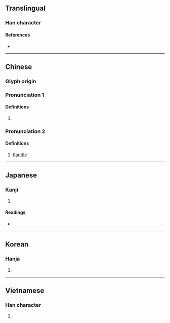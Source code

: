 {{character info/new}}
==Translingual==

===Han character===
{{Han char|rn=75|rad=木|as=04|sn=8|four=47917|canj=DAU|ids=⿰木巴}}

====References====
* {{Han ref|kx=0513.190|dkj=14505|dj=0901.060|hdz=21175.080|uh=6777|ud=26487|bh=AA49|bd=43593}}

----

==Chinese==
{{zh-forms}}

===Glyph origin===
{{Han etym}}

===Pronunciation 1===
{{zh-pron
|m=pá
|c=paa4
|mn=xm,zz,qz,tn,mg,tp,yl,tc,lk,sx,km,hc,kh:pê/zz:pêe
|mn_note=pê, pêe - only used in 枇杷
|mc=1
|oc=1
|cat=pn
}}

====Definitions====
{{zh-hanzi}}

# {{surname|lang=zh}}

===Pronunciation 2===
{{zh-pron
|m=bà
|mc=3+2
|oc=2+3
|cat=n
}}

====Definitions====
{{zh-hanzi}}

# [[handle]] {{gloss|a part of an object which is held in the hand}}

----

==Japanese==

===Kanji===
{{ja-kanji|grade=|rs=木04}}

# {{defn|lang=ja|sort=木04}}

====Readings====
* {{ja-readings
|goon=べ
|kanon=は
|kun=つか-}}

----

==Korean==

===Hanja===
{{ko-hanja|hangeul=파|eumhun=|rv=pa|mr=p'a|y=pha}}

# {{defn|lang=ko|sort=木04}}

----

==Vietnamese==

===Han character===
{{vi-hantu|[[bà]], [[ba]]|rs=木04}}

# {{defn|lang=vi|sort=木04}}